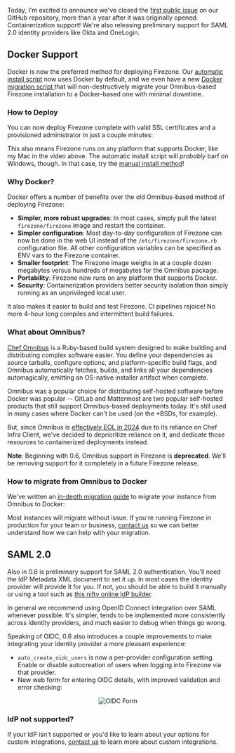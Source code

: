 
Today, I'm excited to announce we've closed the
[first public issue](https://github.com/firezone/firezone/issues/260) on our
GitHub repository, more than a year after it was originally opened:
Containerization support! We're also releasing preliminary support for SAML 2.0
identity providers like Okta and OneLogin.

## Docker Support

Docker is now the preferred method for deploying Firezone. Our
[automatic install script](https://raw.githubusercontent.com/firezone/firezone/legacy/scripts/docker_install.sh)
now uses Docker by default, and we even have a new
[Docker migration script ](https://raw.githubusercontent.com/firezone/firezone/legacy/scripts/docker_migrate.sh)
that will non-destructively migrate your Omnibus-based Firezone installation to
a Docker-based one with minimal downtime.

### How to Deploy

You can now deploy Firezone complete with valid SSL certificates and a
provisioned administrator in just a couple minutes:

<AsciinemaPlayer
  src="https://asciinema.org/a/530197.cast"
  autoplay={true}
  rows={30}
  idleTimeLimit={3}
  preload={true}
/>

This also means Firezone runs on any platform that supports Docker, like my Mac
in the video above. The automatic install script will _probably_ barf on
Windows, though. In that case, try the
[manual install method](/docs/deploy/docker/#option-2-manual-install)!

### Why Docker?

Docker offers a number of benefits over the old Omnibus-based method of
deploying Firezone:

- **Simpler, more robust upgrades**: In most cases, simply pull the latest
  `firezone/firezone` image and restart the container.
- **Simpler configuration**: Most day-to-day configuration of Firezone can now
  be done in the web UI instead of the `/etc/firezone/firezone.rb` configuration
  file. All other configuration variables can be specified as ENV vars to the
  Firezone container.
- **Smaller footprint**: The Firezone image weighs in at a couple dozen
  megabytes versus hundreds of megabytes for the Omnibus package.
- **Portability**: Firezone now runs on any platform that supports Docker.
- **Security**: Containerization providers better security isolation than simply
  running as an unprivileged local user.

It also makes it easier to build and test Firezone. CI pipelines rejoice! No
more 4-hour long compiles and intermittent build failures.

### What about Omnibus?

[Chef Omnibus](https://github.com/chef/omnibus) is a Ruby-based build system
designed to make building and distributing complex software easier. You define
your dependencies as source tarballs, configure options, and platform-specific
build flags, and Omnibus automatically fetches, builds, and links all your
dependencies automagically, emitting an OS-native installer artifact when
complete.

Omnibus was a popular choice for distributing self-hosted software before Docker
was popular -- GitLab and Mattermost are two popular self-hosted products that
still support Omnibus-based deployments today. It's still used in many cases
where Docker can't be used (on the \*BSDs, for example).

But, since Omnibus is [effectively EOL in 2024](https://docs.chef.io/versions/)
due to its reliance on Chef Infra Client, we've decided to deprioritize reliance
on it, and dedicate those resources to containerized deployments instead.

**Note**: Beginning with 0.6, Omnibus support in Firezone is **deprecated**.
We'll be removing support for it completely in a future Firezone release.

### How to migrate from Omnibus to Docker

We've written an [in-depth migration guide](/docs/administer/migrate) to migrate
your instance from Omnibus to Docker:

Most instances will migrate without issue. If you're running Firezone in
production for your team or business, [contact us](/contact/sales) so we can
better understand how we can help with your migration.

## SAML 2.0

Also in 0.6 is preliminary support for SAML 2.0 authentication. You'll need the
IdP Metadata XML document to set it up. In most cases the identity provider will
provide it for you. If not, you should be able to build it manually or using a
tool such as
[this nifty online IdP builder](https://www.samltool.com/idp_metadata.php).

In general we recommend using OpenID Connect integration over SAML whenever
possible. It's simpler, tends to be implemented more consistently across
identity providers, and much easier to debug when things go wrong.

Speaking of OIDC, 0.6 also introduces a couple improvements to make integrating
your identity provider a more pleasant experience:

- `auto_create_oidc_users` is now a per-provider configuration setting. Enable
  or disable autocreation of users when logging into Firezone via that provider.
- New web form for entering OIDC details, with improved validation and error
  checking:

<center>
  <Image
    width={1000}
    height={2000}
    src="/images/oidc-form.png"
    alt="OIDC Form"
  />
</center>

### IdP not supported?

If your IdP isn't supported or you'd like to learn about your options for custom
integrations, [contact us](/contact/sales) to learn more about custom
integrations.

